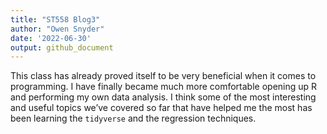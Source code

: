 ```yaml
---
title: "ST558 Blog3"
author: "Owen Snyder"
date: '2022-06-30'
output: github_document
---
```



This class has already proved itself to be very beneficial when it comes to programming. I have finally became much more comfortable opening up R and performing my own data analysis. I think some of the most interesting and useful topics we've covered so far that have helped me the most has been learning the `tidyverse` and the regression techniques. 
